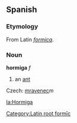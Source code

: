 ==Spanish==
===Etymology===
From Latin ''[[formica]]''.
===Noun===
[[Category:Latin root formīc]]
'''hormiga''' ''f''

#an [[ant]]


Czech: [[mravenec]]''m''

[[la:Hormiga]]